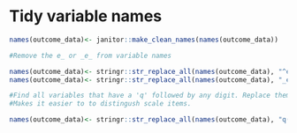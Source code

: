 # Tidy variable names {#tidy_names}

```r
names(outcome_data)<- janitor::make_clean_names(names(outcome_data))

#Remove the e_ or _e_ from variable names

names(outcome_data)<- stringr::str_replace_all(names(outcome_data), "^e_", "")
names(outcome_data)<- stringr::str_replace_all(names(outcome_data), "_e_", "_")

#Find all variables that have a 'q' followed by any digit. Replace them with q_digit.
#Makes it easier to to distingush scale items.

names(outcome_data)<- stringr::str_replace_all(names(outcome_data), "q(?=\\d+)", "q_")
```
